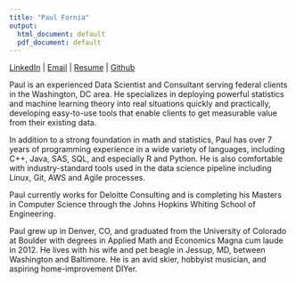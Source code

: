 ```yaml
---
title: "Paul Fornia"
output:
  html_document: default
  pdf_document: default
---
```


[LinkedIn](https://www.linkedin.com/in/paulfornia/) |
[Email](mailto:paulfornia@gmail.com) |
[Resume](./Resume_Fornia_2019_05_11.pdf) |
[Github](https://github.com/pfornia)

Paul is an experienced Data Scientist and Consultant serving federal clients in the Washington, DC area. He specializes in deploying powerful statistics and machine learning theory into real situations quickly and practically, developing easy-to-use tools that enable clients to get measurable value from their existing data.

In addition to a strong foundation in math and statistics, Paul has over 7 years of programming experience in a wide variety of languages, including C++, Java, SAS, SQL, and especially R and Python. He is also comfortable with industry-standard tools used in the data science pipeline including Linux, Git, AWS and Agile processes.

Paul currently works for Deloitte Consulting and is completing his Masters in Computer Science through the Johns Hopkins Whiting School of Engineering.

Paul grew up in Denver, CO, and graduated from the University of Colorado at Boulder with degrees in Applied Math and Economics Magna cum laude in 2012. He lives with his wife and pet beagle in Jessup, MD, between Washington and Baltimore. He is an avid skier, hobbyist musician, and aspiring home-improvement DIYer.

